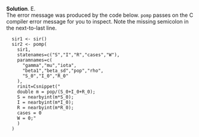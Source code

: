
\color{blue}

**Solution**. E.\
The error message was produced by the code below.
`pomp` passes on the C compiler error message for you to inspect.
Note the missing semicolon in the next-to-last line.

```error-code-missing-semicolon
  sir1 <- sir()
  sir2 <- pomp(
    sir1,
    statenames=c("S","I","R","cases","W"),
    paramnames=c(
      "gamma","mu","iota",
      "beta1","beta_sd","pop","rho",
      "S_0","I_0","R_0"
    ),
    rinit=Csnippet("
    double m = pop/(S_0+I_0+R_0);
    S = nearbyint(m*S_0);
    I = nearbyint(m*I_0);
    R = nearbyint(m*R_0);
    cases = 0
    W = 0;"
    )
  )    
```

\color{black}

